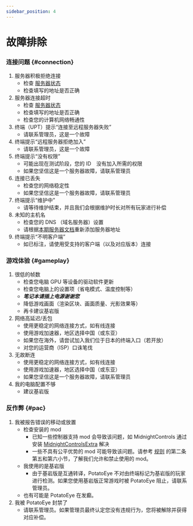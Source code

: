 ```yaml
---
sidebar_position: 4
---
```


# 故障排除

### 连接问题 {#connection}

1. 服务器积极拒绝连接
    - 检查 [服务器状态](https://stats.uptimerobot.com/305nWhXn1B)
    - 检查填写的地址是否正确
2. 服务器连接超时
    - 检查 [服务器状态](https://stats.uptimerobot.com/305nWhXn1B)
    - 检查填写的地址是否正确
    - 检查您的计算机网络畅通性
3. 终端（UPT）提示“连接至远程服务器失败”
    - 请联系管理员，这是一个故障
4. 终端提示“远程服务器拒绝加入”
    - 请联系管理员，这是一个故障
5. 终端提示“没有权限”
    - 可能出现在测试阶段，您的 ID　没有加入所需的权限
    - 如果您坚信这是一个服务器故障，请联系管理员
6. 连接已丢失
    - 检查您的网络稳定性
    - 如果您坚信这是一个服务器故障，请联系管理员
7. 终端提示“维护中”
    - 请等待维护结束，并且我们会根据维护时长对所有玩家进行补偿
8. 未知的主机名
    - 检查您的 DNS （域名服务器）设置
    - 请根据[本期服务器文档](/docs/current-season)重新添加服务器地址
9. 终端提示“不明客户端”
    - 如已标注，请使用受支持的客户端（以及对应版本）连接

### 游戏体验 {#gameplay}

1. 很低的帧数
    - 检查您电脑 GPU 等设备的驱动软件更新
    - 检查您电脑上的设置项（省电模式、温度控制等）
    - ***笔记本请插上电源谢谢您***
    - 降低游戏画面（渲染区块、画面质量、光影效果等）
    - 再卡建议基岩版
2. 网络高延迟/丢包
    - 使用更稳定的网络连接方式，如有线连接
    - 使用游戏加速器，地区选择中国（或东亚）
    - 如果您在海外，请尝试加入我们位于日本的终端入口（若开放）
    - 对您的运营商（ISP）口诛笔伐
3. 无故断连
    - 使用更稳定的网络连接方式，如有线连接
    - 使用游戏加速器，地区选择中国（或东亚）
    - 如果您坚信这是一个服务器故障，请联系管理员
4. 我的电脑配置不够
    - 建议基岩版

### 反作弊 {#pac}

1. 我被报告错误的移动或放置
    - 检查安装的 mod
        - 已知一些控制器支持 mod 会导致该问题，如 MidnightControls 通过安装 [MidnightControlsExtra](https://www.curseforge.com/minecraft/mc-mods/midnightcontrols-extra) 解决
        - 一些不具有公平优势的 mod 可能导致该问题。请参考 [规则](/rule#2) 的第二条第五和第六小节，了解我们允许和禁止使用的 mod。
    - 我使用的是基岩版
        - 由于基岩版是互通转译，PotatoEye 不对由终端标记为基岩版的玩家进行检测。如果您使用基岩版正常游戏时被 PotatoEye 阻止，请联系管理员。
    - 也有可能是 PotatoEye 在发癫。
2. 我被 PotatoEye 封禁了
    - 请联系管理员。如果管理员最终认定您没有违规行为，您将被解除并获得对应补偿。